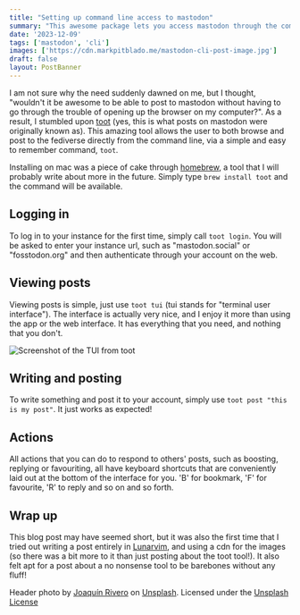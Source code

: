 ```yaml
---
title: "Setting up command line access to mastodon"
summary: "This awesome package lets you access mastodon through the command line, including a full interface to view posts."
date: '2023-12-09'
tags: ['mastodon', 'cli']
images: ['https://cdn.markpitblado.me/mastodon-cli-post-image.jpg']
draft: false
layout: PostBanner 
---
```


I am not sure why the need suddenly dawned on me, but I thought, "wouldn't it be awesome to be able to post to mastodon without having to go through the trouble of opening up the browser on my computer?". As a result, I stumbled upon [toot](https://toot.bezdomni.net/) (yes, this is what posts on mastodon were originally known as). This amazing tool allows the user to both browse and post to the fediverse directly from the command line, via a simple and easy to remember command, `toot`. 

Installing on mac was a piece of cake through [homebrew](https://brew.sh), a tool that I will probably write about more in the future. Simply type `brew install toot` and the command will be available.

## Logging in
To log in to your instance for the first time, simply call `toot login`. You will be asked to enter your instance url, such as "mastodon.social" or "fosstodon.org" and then authenticate through your account on the web.

## Viewing posts
Viewing posts is simple, just use `toot tui` (tui stands for "terminal user interface"). The interface is actually very nice, and I enjoy it more than using the app or the web interface. It has everything that you need, and nothing that you don't. 

![Screenshot of the TUI from toot](https://cdn.markpitblado.me/screenshot-of-toot-tui.png)

## Writing and posting
To write something and post it to your account, simply use `toot post "this is my post"`. It just works as expected!

## Actions
All actions that you can do to respond to others' posts, such as boosting, replying or favouriting, all have keyboard shortcuts that are conveniently laid out at the bottom of the interface for you. 'B' for bookmark, 'F' for favourite, 'R' to reply and so on and so forth. 

## Wrap up
This blog post may have seemed short, but it was also the first time that I tried out writing a post entirely in [Lunarvim](https://lunarvim.org), and using a cdn for the images (so there was a bit more to it than just posting about the toot tool!). It also felt apt for a post about a no nonsense tool to be barebones without any fluff!

Header photo by <a href="https://unsplash.com/@joaquinrivero?utm_content=creditCopyText&utm_medium=referral&utm_source=unsplash">Joaquín Rivero</a> on <a href="https://unsplash.com/photos/adult-elephant-at-the-field-98o9htjuih0?utm_content=creditCopyText&utm_medium=referral&utm_source=unsplash">Unsplash</a>. Licensed under the [Unsplash License](https://unsplash.com/license)
  
